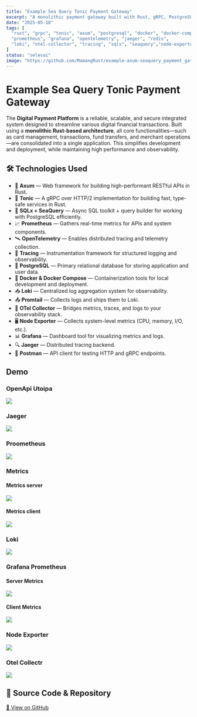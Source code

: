 ```yaml
---
title: "Example Sea Query Tonic Payment Gateway"
excerpt: "A monolithic payment gateway built with Rust, gRPC, PostgreSQL, and with full observability stack."
date: "2025-05-18"
tags: [
  "rust", "grpc", "tonic", "axum", "postgresql", "docker", "docker-compose",
  "prometheus", "grafana", "opentelemetry", "jaeger", "redis",
  "loki", "otel-collector", "tracing", "sqlx", "seaquery","node-exporter", "postman"
]
status: "selesai"
image: "https://github.com/MamangRust/example-axum-seaquery_payment_gateway-tonic/raw/main/images/loki.png"
---
```


# Example Sea Query Tonic Payment Gateway

The **Digital Payment Platform** is a reliable, scalable, and secure integrated system designed to streamline various digital financial transactions. Built using a **monolithic Rust-based architecture**, all core functionalities—such as card management, transactions, fund transfers, and merchant operations—are consolidated into a single application. This simplifies development and deployment, while maintaining high performance and observability.

## 🛠️ Technologies Used
- 🔧 **Axum** — Web framework for building high-performant RESTful APIs in Rust.
- 🚀 **Tonic** — A gRPC over HTTP/2 implementation for building fast, type-safe services in Rust.
- 🧰 **SQLx + SeaQuery** — Async SQL toolkit + query builder for working with PostgreSQL efficiently.
- 📈 **Prometheus** — Gathers real-time metrics for APIs and system components.
- 🛰️ **OpenTelemetry** — Enables distributed tracing and telemetry collection.
- 🧵 **Tracing** — Instrumentation framework for structured logging and observability.
- 🐘 **PostgreSQL** — Primary relational database for storing application and user data.
- 🐳 **Docker & Docker Compose** — Containerization tools for local development and deployment.
- 📥 **Loki** — Centralized log aggregation system for observability.
- 📤 **Promtail** — Collects logs and ships them to Loki.
- 🔧 **OTel Collector** — Bridges metrics, traces, and logs to your observability stack.
- 🖥️ **Node Exporter** — Collects system-level metrics (CPU, memory, I/O, etc.).
- 📊 **Grafana** — Dashboard tool for visualizing metrics and logs.
- 🔍 **Jaeger** — Distributed tracing backend.
- 🧪 **Postman** — API client for testing HTTP and gRPC endpoints.


## Demo

### OpenApi Utoipa

<img src="https://github.com/MamangRust/example-axum-seaquery_payment_gateway-tonic/raw/main/images/openapi.png" />

### Jaeger
<img src="https://github.com/MamangRust/example-axum-seaquery_payment_gateway-tonic/raw/main/images/Jaeger.png" />

### Proometheus

<img src="https://github.com/MamangRust/example-axum-seaquery_payment_gateway-tonic/raw/main/images/prometheus.png" />

### Metrics

#### Metrics server
<img src="https://github.com/MamangRust/example-axum-seaquery_payment_gateway-tonic/raw/main/images/metrics_server.png" />


#### Metrics client
<img src="https://github.com/MamangRust/example-axum-seaquery_payment_gateway-tonic/raw/main/images/metrics_client.png" />

### Loki

<img src="https://github.com/MamangRust/example-axum-seaquery_payment_gateway-tonic/raw/main/images/loki.png" />

### Grafana Prometheus

#### Server Metrics

<img src="https://github.com/MamangRust/example-axum-seaquery_payment_gateway-tonic/raw/main/images/grafana-server.png" />


#### Client Metrics
<img src="https://github.com/MamangRust/example-axum-seaquery_payment_gateway-tonic/raw/main/images/grafana-client.png" />


### Node Exporter
<img src="https://github.com/MamangRust/example-axum-seaquery_payment_gateway-tonic/raw/main/images/node-expoter.png" />


### Otel Collectr
<img src="https://github.com/MamangRust/example-axum-seaquery_payment_gateway-tonic/raw/main/images/otel.png" />



## 🔗 Source Code & Repository
[📌 View on GitHub](https://github.com/MamangRust/example-axum-seaquery_payment_gateway-tonic)